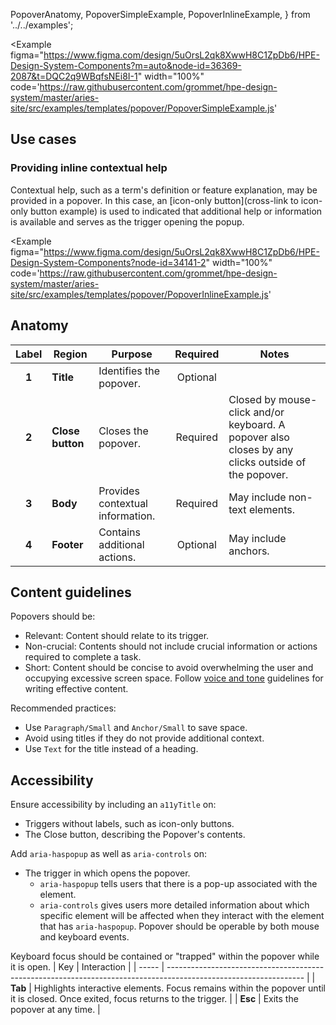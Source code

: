   PopoverAnatomy,
  PopoverSimpleExample,
  PopoverInlineExample,
} from '../../examples';

<Example
  figma="https://www.figma.com/design/5uOrsL2qk8XwwH8C1ZpDb6/HPE-Design-System-Components?m=auto&node-id=36369-2087&t=DQC2q9WBqfsNEi8I-1"
  width="100%"
  code='https://raw.githubusercontent.com/grommet/hpe-design-system/master/aries-site/src/examples/templates/popover/PopoverSimpleExample.js'
>
  <PopoverSimpleExample />
</Example>

## Use cases
### Providing inline contextual help

Contextual help, such as a term's definition or feature explanation, may be provided in a popover. In this case, an [icon-only button](cross-link to icon-only button example) is used to indicated that additional help or information is available and serves as the trigger opening the popup.

<Example
  figma="https://www.figma.com/design/5uOrsL2qk8XwwH8C1ZpDb6/HPE-Design-System-Components?node-id=34141-2"
  width="100%"
  code='https://raw.githubusercontent.com/grommet/hpe-design-system/master/aries-site/src/examples/templates/popover/PopoverInlineExample.js'
>
  <PopoverInlineExample />
</Example>

## Anatomy

<Example caption="Diagram illustrating the 4 parts of a Popover which include an optional title, required close button, required body content, and an optional footer." plain>
  <PopoverAnatomy />
</Example>

| Label | Region        | Purpose                              | Required | Notes                                      |
| :---: | ------------- | ------------------------------------ | :------: | ------------------------------------------ |
| **1** | **Title**     | Identifies the popover.               | Optional |                                            |
| **2** | **Close button** | Closes the popover.                | Required |  Closed by mouse-click and/or keyboard. A popover also closes by any clicks outside of the popover. |
| **3** | **Body**      | Provides contextual information.      | Required | May include non-text elements.             |
| **4** | **Footer**    | Contains additional actions.          | Optional | May include anchors.                       |


## Content guidelines

Popovers should be:
- Relevant: Content should relate to its trigger.
- Non-crucial: Contents should not include crucial information or actions required to complete a task.
- Short: Content should be concise to avoid overwhelming the user and occupying excessive screen space. Follow [voice and tone](https://design-system.hpe.design/foundation/voice-and-tone) guidelines for writing effective content.

Recommended practices:
- Use `Paragraph/Small` and `Anchor/Small` to save space.
- Avoid using titles if they do not provide additional context.
- Use `Text` for the title instead of a heading.

## Accessibility

Ensure accessibility by including an `a11yTitle` on:
- Triggers without labels, such as icon-only buttons.
- The Close button, describing the Popover's contents.

Add `aria-haspopup` as well as `aria-controls` on:
- The trigger in which opens the popover.
   - `aria-haspopup` tells users that there is a pop-up associated with the element.
   - `aria-controls` gives users more detailed information about which specific element will be affected when they interact with the element that has `aria-haspopup`.
Popover should be operable by both mouse and keyboard events.

Keyboard focus should be contained or "trapped" within the popover while it is open. 
| Key   | Interaction                                                                                                      |
| ----- | ---------------------------------------------------------------------------------------------------------------- |
| **Tab** | Highlights interactive elements. Focus remains within the popover until it is closed. Once exited, focus returns to the trigger. |
| **Esc** | Exits the popover at any time.                                                                                   |
